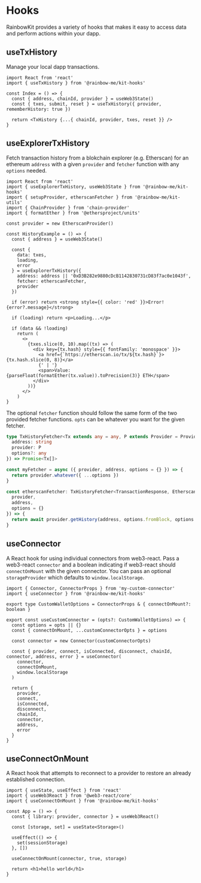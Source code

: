 
# Hooks

RainbowKit provides a variety of hooks that makes it easy to access data and perform actions within your dapp.

## useTxHistory

Manage your local dapp transactions.

```tsx
import React from 'react'
import { useTxHistory } from '@rainbow-me/kit-hooks'

const Index = () => {
  const { address, chainId, provider } = useWeb3State()
  const { txes, submit, reset } = useTxHistory({ provider, rememberHistory: true })

  return <TxHistory {...{ chainId, provider, txes, reset }} />
}
```

## useExplorerTxHistory

Fetch transaction history from a blokchain explorer (e.g. Etherscan) for an ethereum `address` with a given `provider` and `fetcher` function with any `options` needed.

```tsx
import React from 'react'
import { useExplorerTxHistory, useWeb3State } from '@rainbow-me/kit-hooks'
import { setupProvider, etherscanFetcher } from '@rainbow-me/kit-utils'
import { ChainProvider } from 'chain-provider'
import { formatEther } from '@ethersproject/units'

const provider = new EtherscanProvider()

const HistoryExample = () => {
  const { address } = useWeb3State()

  const {
    data: txes,
    loading,
    error
  } = useExplorerTxHistory({
    address: address || '0xD3B282e9880cDcB1142830731cD83f7ac0e1043f',
    fetcher: etherscanFetcher,
    provider
  })

  if (error) return <strong style={{ color: 'red' }}>Error! {error?.message}</strong>

  if (loading) return <p>Loading...</p>

  if (data && !loading)
    return (
      <>
        {txes.slice(0, 10).map((tx) => (
          <div key={tx.hash} style={{ fontFamily: 'monospace' }}>
            <a href={`https://etherscan.io/tx/${tx.hash}`}>{tx.hash.slice(0, 8)}</a>
            {' | '}
            <span>Value: {parseFloat(formatEther(tx.value)).toPrecision(3)} ETH</span>
          </div>
        ))}
      </>
    )
}
```

The optional `fetcher` function should follow the same form of the two provided fetcher functions.
`opts` can be whatever you want for the given fetcher.

```ts
type TxHistoryFetcher<Tx extends any = any, P extends Provider = Provider> = (opts: {
  address: string
  provider: P
  options?: any
}) => Promise<Tx[]>

const myFetcher = async ({ provider, address, options = {} }) => {
  return provider.whatever({ ...options })
}

const etherscanFetcher: TxHistoryFetcher<TransactionResponse, EtherscanProvider> = async ({
  provider,
  address,
  options = {}
}) => {
  return await provider.getHistory(address, options.fromBlock, options.toBlock)
}
```

<History />

## useConnector

A React hook for using individual connectors from web3-react. Pass a web3-react `connector` and a boolean indicating if web3-react should `connectOnMount` with the given connector. You can pass an optional `storageProvider` which defaults to `window.localStorage`.

```tsx
import { Connector, ConnectorProps } from 'my-custom-connector'
import { useConnector } from '@rainbow-me/kit-hooks'

export type CustomWalletOptions = ConnectorProps & { connectOnMount?: boolean }

export const useCustomConnector = (opts?: CustomWalletOptions) => {
  const options = opts || {}
  const { connectOnMount, ...customConnectorOpts } = options

  const connector = new Connector(customConnectorOpts)

  const { provider, connect, isConnected, disconnect, chainId, connector, address, error } = useConnector(
    connector,
    connectOnMount,
    window.localStorage
  )

  return {
    provider,
    connect,
    isConnected,
    disconnect,
    chainId,
    connector,
    address,
    error
  }
}
```

## useConnectOnMount

A React hook that attempts to reconnect to a provider to restore an already established connection.

```tsx
import { useState, useEffect } from 'react'
import { useWeb3React } from '@web3-react/core'
import { useConnectOnMount } from '@rainbow-me/kit-hooks'

const App = () => {
  const { library: provider, connector } = useWeb3React()

  const [storage, set] = useState<Storage>()

  useEffect(() => {
    set(sessionStorage)
  }, [])

  useConnectOnMount(connector, true, storage)

  return <h1>hello world</h1>
}
```
